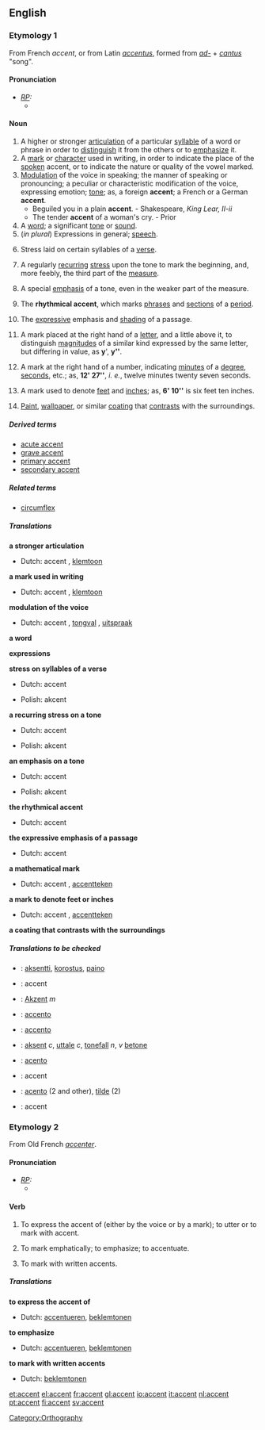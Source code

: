 ==English==

===Etymology 1===
From French ''accent'', or from Latin ''[[accentus]]'', formed from ''[[ad-]]'' + ''[[cantus]]'' "song".

====Pronunciation====
* ''[[RP]]:''
** {{IPA|/ˈæksənt/}}

====Noun====
{{en-noun-reg}}
# A higher or stronger [[articulation]] of a particular [[syllable]] of a word or phrase in order to [[distinguish]] it from the others or to [[emphasize]] it.
# A [[mark]] or [[character]] used in writing, in order to indicate the place of the [[spoken]] accent, or to indicate the nature or quality of the vowel marked.
# [[modulation|Modulation]] of the voice in speaking; the manner of speaking or pronouncing; a peculiar or characteristic modification of the voice, expressing emotion; [[tone]]; as, a foreign '''accent'''; a French or a German '''accent'''.
#* Beguiled you in a plain '''accent'''. - Shakespeare, ''King Lear, II-ii''
#* The tender '''accent''' of a woman's cry. - Prior
# A [[word]]; a significant [[tone]] or [[sound]].
# (''in plural'') Expressions in general; [[speech]].
# {{prosody}} Stress laid on certain syllables of a [[verse]].
# {{music}} A regularly [[recur]]ring [[stress]] upon the tone to mark the beginning, and, more feebly, the third part of the [[measure]].
# {{music}} A special [[emphasis]] of a tone, even in the weaker part of the measure.
# {{music}} The '''rhythmical accent''', which marks [[phrase]]s and [[section]]s of a [[period]].
# {{music}} The [[expressive]] emphasis and [[shading]] of a passage.
# {{mathematics}} A mark placed at the right hand of a [[letter]], and a little above it, to distinguish [[magnitude]]s of a similar kind expressed by the same letter, but differing in value, as '''y'''', '''y<nowiki>''</nowiki>'''.
# {{trigonometry}} A mark at the right hand of a number, indicating [[minute]]s of a [[degree]], [[second]]s, etc.; as, '''12' 27<nowiki>''</nowiki>''', ''i. e.'', twelve minutes twenty seven seconds.
# {{engineering}} A mark used to denote [[feet]] and [[inch]]es; as, '''6' 10<nowiki>''</nowiki>''' is six feet ten inches.
# [[paint|Paint]], [[wallpaper]], or similar [[coating]] that [[contrast]]s with the surroundings.

=====Derived terms=====
* [[acute accent]]
* [[grave accent]]
* [[primary accent]]
* [[secondary accent]]

=====Related terms=====
* [[circumflex]]

=====Translations=====
'''a stronger articulation'''
{{top}}
*Dutch: accent {{n}}, [[klemtoon]] {{m}}
{{mid}}
{{bottom}}

'''a mark used in writing'''
{{top}}
*Dutch: accent {{n}}, [[klemtoon]] {{m}}
{{mid}}
{{bottom}}

'''modulation of the voice'''
{{top}}
*Dutch: accent {{n}}, [[tongval]] {{m}}, [[uitspraak]] {{f}}
{{mid}}
{{bottom}}

'''a word'''
{{top}}
{{mid}}
{{bottom}}

'''expressions'''
{{top}}
{{mid}}
{{bottom}}

'''stress on syllables of a verse'''
{{top}}
*Dutch: accent {{n}}
{{mid}}
*Polish: akcent {{m}}
{{bottom}}

'''a recurring stress on a tone'''
{{top}}
*Dutch: accent {{n}}
{{mid}}
*Polish: akcent {{m}}
{{bottom}}

'''an emphasis on a tone'''
{{top}}
*Dutch: accent {{n}}
{{mid}}
*Polish: akcent {{m}}
{{bottom}}

'''the rhythmical accent'''
{{top}}
*Dutch: accent {{n}}
{{mid}}
{{bottom}}

'''the expressive emphasis of a passage'''
{{top}}
*Dutch: accent {{n}}
{{mid}}
{{bottom}}

'''a mathematical mark'''
{{top}}
*Dutch: accent {{n}}, [[accentteken]] {{n}}
{{mid}}
{{bottom}}

'''a mark to denote feet or inches'''
{{top}}
*Dutch: accent {{n}}, [[accentteken]] {{n}}
{{mid}}
{{bottom}}

'''a coating that contrasts with the surroundings'''
{{top}}
{{mid}}
{{bottom}}

=====Translations to be checked=====
{{checktrans}}
*{{ttbc|Finnish}}: [[aksentti]], [[korostus]], [[paino]]
*{{ttbc|French}}: accent
*{{ttbc|German}}: [[Akzent]]  ''m''
*{{ttbc|Interlingua}}: [[accento]]
*{{ttbc|Italian}}: [[accento]]
*{{ttbc|Norwegian}}: [[aksent]] ''c'', [[uttale]] ''c'', [[tonefall]] ''n'', ''v'' [[betone]]
*{{ttbc|Portuguese}}: [[acento]]
*{{ttbc|Romanian}}: accent
*{{ttbc|Spanish}}: [[acento]] (2 and other), [[tilde]] (2)
*{{ttbc|Swedish}}: accent

===Etymology 2===
From Old French ''[[accenter]]''.

====Pronunciation====
* ''[[RP]]:''
** {{IPA|/əkˈsent/}}

====Verb====
{{en-infl-reg-consonant|accent||}}
# {{transitive}} To express the accent of (either by the voice or by a mark); to utter or to mark with accent.
# {{transitive}} To mark emphatically; to emphasize; to accentuate.
# {{transitive}} To mark with written accents.

=====Translations=====
'''to express the accent of'''
{{top}}
* Dutch: [[accentueren]], [[beklemtonen]]
{{mid}}
{{bottom}}

'''to emphasize'''
{{top}}
* Dutch: [[accentueren]], [[beklemtonen]]
{{mid}}
{{bottom}}

'''to mark with written accents'''
{{top}}
* Dutch: [[beklemtonen]]
{{mid}}
{{bottom}}


[[Category:Orthography]]

[[et:accent]]
[[el:accent]]
[[fr:accent]]
[[gl:accent]]
[[io:accent]]
[[it:accent]]
[[nl:accent]]
[[pt:accent]]
[[fi:accent]]
[[sv:accent]]